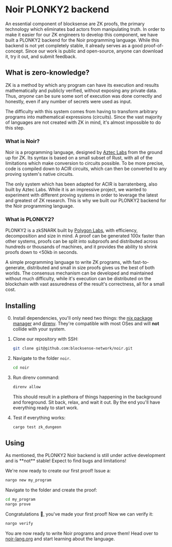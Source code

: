 
# Noir PLONKY2 backend

An essential component of blocksense are ZK proofs, the primary technology which eliminates bad actors from manipulating truth. In order to make it easier for our ZK engineers to develop this component, we have built a PLONKY2 backend for the Noir programming language. While this backend is not yet completely stable, it already serves as a good proof-of-concept. Since our work is public and open-source, anyone can download it, try it out, and submit feedback.

## What is zero-knowledge?

ZK is a method by which any program can have its execution and results mathematically and publicly verified, without exposing any private data. Thus, *anyone* can be sure some sort of execution was done correctly and honestly, even if any number of secrets were used as input.

The difficulty with this system comes from having to transform arbitrary programs into mathematical expressions (circuits). Since the vast majority of languages are not created with ZK in mind, it's almost impossible to do this step.

### What is Noir?

Noir is a programming language, designed by [Aztec Labs](https://aztec.network/) from the ground up for ZK. Its syntax is based on a small subset of Rust, with all of the limitations which make conversion to circuits possible. To be more precise, code is compiled down to ACIR circuits, which can then be converted to any proving system's native circuits.

The only system which has been adapted for ACIR is barratenberg, also built by Aztec Labs. While it is an impressive project, we wanted to experiment with different proving systems in order to leverage the latest and greatest of ZK research. This is why we built our PLONKY2 backend for the Noir programming language.

### What is PLONKY2?

PLONKY2 is a zkSNARK built by [Polygon Labs](https://polygon.technology/), with efficiency, decomposition and size in mind. A proof can be generated 100x faster than other systems, proofs can be split into subproofs and distributed across hundreds or thousands of machines, and it provides the ability to shrink proofs down to \<50kb in seconds.

A simple programming language to write ZK programs, with fast-to-generate, distributed and small in size proofs gives us the best of both worlds. The consensus mechanism can be developed and maintained without much difficulty, while it's execution can be distributed on the blockchain with vast assuredness of the result's correctness, all for a small cost.

## Installing

0. Install dependencies, you'll only need two things: the [nix package manager](https://nixos.org/download/) and [direnv](https://direnv.net/docs/installation.html). They're compatible with most OSes and will **not** collide with your system.

1. Clone our repository with SSH:

    ```bash
    git clone git@github.com:blocksense-network/noir.git
    ```

2. Navigate to the folder `noir`.

    ```bash
    cd noir
    ```

3. Run direnv command:

    ```bash
    direnv allow
    ```

    This should result in a plethora of things happening in the background and foreground. Sit back, relax, and wait it out. By the end you'll have everything ready to start work.

4. Test if everything works:

    ```bash
    cargo test zk_dungeon
    ```

## Using

<Callout type="error" emoji="🛑">
  As mentioned, the PLONKY2 Noir backend is still under active development and is **not** stable! Expect to find bugs and limitations!
</Callout>

We're now ready to create our first proof! Issue a:

```bash
nargo new my_program
```

Navigate to the folder and create the proof:

```bash
cd my_program
nargo prove
```

Congratulations 🎉, you've made your first proof! Now we can verify it:

```bash
nargo verify
```

You are now ready to write Noir programs and prove them! Head over to [noir-lang.org](https://noir-lang.org/) and start learning about the language.
